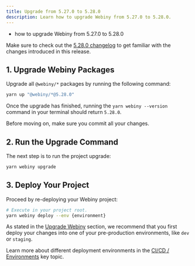 ```yaml
---
title: Upgrade from 5.27.0 to 5.28.0
description: Learn how to upgrade Webiny from 5.27.0 to 5.28.0.
---
```



<Alert type="success" title="What you’ll learn">

- how to upgrade Webiny from 5.27.0 to 5.28.0

</Alert>

<Alert type="info">

Make sure to check out the [5.28.0 changelog](./changelog) to get familiar with the changes introduced in this release.

</Alert>

## 1. Upgrade Webiny Packages

Upgrade all `@webiny/*` packages by running the following command:

```bash
yarn up "@webiny/*@5.28.0"
```

Once the upgrade has finished, running the `yarn webiny --version` command in your terminal should return `5.28.0`.

<Alert type="info">

Before moving on, make sure you commit all your changes.

</Alert>

## 2. Run the Upgrade Command

The next step is to run the project upgrade:

```bash
yarn webiny upgrade
```

## 3. Deploy Your Project

Proceed by re-deploying your Webiny project:

```bash
# Execute in your project root.
yarn webiny deploy --env {environment}
```

<Alert type="warning">

As stated in the [Upgrade Webiny](../upgrade-webiny#pre-production-environments-first) section, we recommend that you first deploy your changes into one of your pre-production environments, like `dev` or `staging`.

</Alert>

<Alert type="info">

Learn more about different deployment environments in the [CI/CD / Environments](../../core-development-concepts/ci-cd/environments) key topic.

</Alert>
